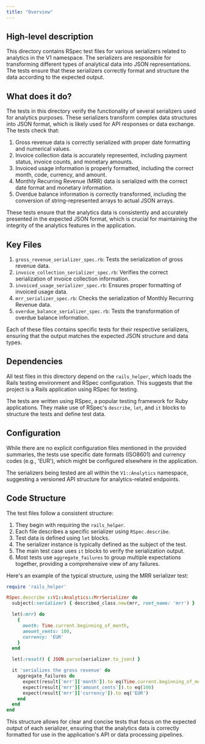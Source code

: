 ```yaml
---
title: "Overview"
---
```


## High-level description
This directory contains RSpec test files for various serializers related to analytics in the V1 namespace. The serializers are responsible for transforming different types of analytical data into JSON representations. The tests ensure that these serializers correctly format and structure the data according to the expected output.

## What does it do?
The tests in this directory verify the functionality of several serializers used for analytics purposes. These serializers transform complex data structures into JSON format, which is likely used for API responses or data exchange. The tests check that:

1. Gross revenue data is correctly serialized with proper date formatting and numerical values.
2. Invoice collection data is accurately represented, including payment status, invoice counts, and monetary amounts.
3. Invoiced usage information is properly formatted, including the correct month, code, currency, and amount.
4. Monthly Recurring Revenue (MRR) data is serialized with the correct date format and monetary information.
5. Overdue balance information is correctly transformed, including the conversion of string-represented arrays to actual JSON arrays.

These tests ensure that the analytics data is consistently and accurately presented in the expected JSON format, which is crucial for maintaining the integrity of the analytics features in the application.

## Key Files
1. `gross_revenue_serializer_spec.rb`: Tests the serialization of gross revenue data.
2. `invoice_collection_serializer_spec.rb`: Verifies the correct serialization of invoice collection information.
3. `invoiced_usage_serializer_spec.rb`: Ensures proper formatting of invoiced usage data.
4. `mrr_serializer_spec.rb`: Checks the serialization of Monthly Recurring Revenue data.
5. `overdue_balance_serializer_spec.rb`: Tests the transformation of overdue balance information.

Each of these files contains specific tests for their respective serializers, ensuring that the output matches the expected JSON structure and data types.

## Dependencies
All test files in this directory depend on the `rails_helper`, which loads the Rails testing environment and RSpec configuration. This suggests that the project is a Rails application using RSpec for testing.

The tests are written using RSpec, a popular testing framework for Ruby applications. They make use of RSpec's `describe`, `let`, and `it` blocks to structure the tests and define test data.

## Configuration
While there are no explicit configuration files mentioned in the provided summaries, the tests use specific date formats (ISO8601) and currency codes (e.g., 'EUR'), which might be configured elsewhere in the application.

The serializers being tested are all within the `V1::Analytics` namespace, suggesting a versioned API structure for analytics-related endpoints.

## Code Structure
The test files follow a consistent structure:

1. They begin with requiring the `rails_helper`.
2. Each file describes a specific serializer using `RSpec.describe`.
3. Test data is defined using `let` blocks.
4. The serializer instance is typically defined as the subject of the test.
5. The main test case uses `it` blocks to verify the serialization output.
6. Most tests use `aggregate_failures` to group multiple expectations together, providing a comprehensive view of any failures.

Here's an example of the typical structure, using the MRR serializer test:

```ruby
require 'rails_helper'

RSpec.describe ::V1::Analytics::MrrSerializer do
  subject(:serializer) { described_class.new(mrr, root_name: 'mrr') }

  let(:mrr) do
    {
      month: Time.current.beginning_of_month,
      amount_cents: 100,
      currency: 'EUR'
    }
  end

  let(:result) { JSON.parse(serializer.to_json) }

  it 'serializes the gross revenue' do
    aggregate_failures do
      expect(result['mrr']['month']).to eq(Time.current.beginning_of_month.iso8601)
      expect(result['mrr']['amount_cents']).to eq(100)
      expect(result['mrr']['currency']).to eq('EUR')
    end
  end
end
```

This structure allows for clear and concise tests that focus on the expected output of each serializer, ensuring that the analytics data is correctly formatted for use in the application's API or data processing pipelines.